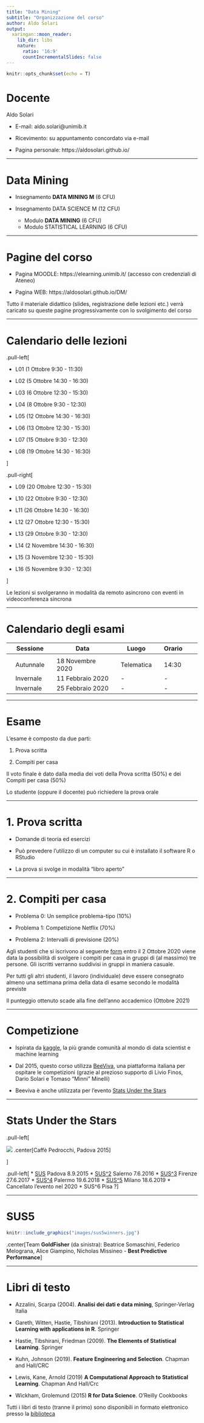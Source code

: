 ```yaml
---
title: "Data Mining"
subtitle: "Organizzazione del corso"
author: Aldo Solari
output:
  xaringan::moon_reader:
    lib_dir: libs
    nature:
      ratio: '16:9'
      countIncrementalSlides: false
---
```


```r
knitr::opts_chunk$set(echo = T)
```

<style type="text/css">
.remark-slide-content {
    font-size: 25px;
    padding: 1em 4em 1em 4em;
}
</style>

# Docente

Aldo Solari

* E-mail: aldo.solari@unimib.it

* Ricevimento: su appuntamento concordato via e-mail

* Pagina personale: https://aldosolari.github.io/

---

# Data Mining

* Insegnamento **DATA MINING M** (6 CFU) 

* Insegnamento DATA SCIENCE M (12 CFU) 
    * Modulo **DATA MINING** (6 CFU) 
    * Modulo STATISTICAL LEARNING (6 CFU) 


---

# Pagine del corso 

* Pagina MOODLE: https://elearning.unimib.it/ (accesso con credenziali di Ateneo)

* Pagina WEB: https://aldosolari.github.io/DM/

Tutto il materiale didattico (slides, registrazione delle lezioni etc.) verrà caricato su queste pagine progressivamente con lo svolgimento del corso

---

# Calendario delle lezioni 

.pull-left[

* L01 (1 Ottobre 9:30 - 11:30) 
  
* L02 (5 Ottobre 14:30 - 16:30)
  
* L03 (6 Ottobre 12:30 - 15:30)
  
* L04 (8 Ottobre 9:30 - 12:30) 

* L05 (12 Ottobre 14:30 - 16:30) 

* L06 (13 Ottobre 12:30 - 15:30) 

* L07 (15 Ottobre 9:30 - 12:30) 

* L08 (19 Ottobre 14:30 - 16:30)  

]

.pull-right[

* L09 (20 Ottobre 12:30 - 15:30) 

* L10 (22 Ottobre 9:30 - 12:30) 

* L11 (26 Ottobre 14:30 - 16:30) 

* L12 (27 Ottobre 12:30 - 15:30) 

* L13 (29 Ottobre 9:30 - 12:30) 

* L14 (2 Novembre 14:30 - 16:30) 

* L15 (3 Novembre 12:30 - 15:30) 

* L16 (5 Novembre 9:30 - 12:30) 

]


Le lezioni si svolgeranno in modalità da remoto asincrono con eventi in videoconferenza sincrona


---

# Calendario degli esami

|| Sessione || Data || Luogo || Orario ||
|-|-|-|-|-|-|-|-|-|-|
||  || ||  ||  || ||
|| Autunnale || 18 Novembre 2020 || Telematica ||  14:30||
|| Invernale || 11 Febbraio 2020 || - || -  ||
|| Invernale || 25 Febbraio 2020 || -  || - ||

---

# Esame

L’esame è composto da due parti:

1. Prova scritta

2. Compiti per casa

Il voto finale è dato dalla media dei voti della Prova scritta (50%) e dei Compiti per casa (50%)

Lo studente (oppure il docente) può richiedere la prova orale

---

# 1. Prova scritta

* Domande di teoria ed esercizi

* Può prevedere l'utilizzo di un computer su cui è installato il software R o RStudio

* La prova si svolge in modalità "libro aperto"

---

#  2. Compiti per casa

* Problema 0: Un semplice problema-tipo (10%)

* Problema 1: Competizione Netflix (70%)

* Problema 2: Intervalli di previsione (20%)

Agli studenti che si iscrivono al seguente [form](https://docs.google.com/forms/d/e/1FAIpQLSdOOTc_IcCx8Nzv7JhxqIcs7C3nvTv9mdUS3PpMSMpF7thNxQ/viewform?usp=sf_link) entro il 2 Ottobre 2020 viene data la possibilità di svolgere i compiti per casa in gruppi di (al massimo) tre persone. Gli iscritti verranno suddivisi in gruppi in maniera casuale.  

Per tutti gli altri studenti, il lavoro (individuale) deve essere consegnato almeno una settimana prima della data di esame secondo le modalità previste

Il punteggio ottenuto scade alla fine dell'anno accademico (Ottobre 2021)

---

# Competizione

* Ispirata da [kaggle](https://www.kaggle.com/), la più grande comunità al mondo di data scientist e machine learning

* Dal 2015, questo corso utilizza [BeeViva](http://www.bee-viva.com/competitions), una piattaforma italiana per ospitare le competizioni (grazie al prezioso supporto di Livio Finos, Dario Solari e Tomaso “Minni” Minelli)

* Beeviva è anche utilizzata per l'evento [Stats Under the Stars](http://sus.stat.unipd.it/)

---

# Stats Under the Stars 

.pull-left[

![](images/SUS.JPG)
.center[Caffè Pedrocchi, Padova 2015]

]

.pull-left[
* [SUS](http://sus.stat.unipd.it/) Padova 8.9.2015
* [SUS^2](http://www.labeconomia.unisa.it/sus2/) Salerno 7.6.2016
* [SUS^3](http://local.disia.unifi.it/sus3/) Firenze 27.6.2017
* [SUS^4](https://www.unipa.it/dipartimenti/seas/sus4/) Palermo 19.6.2018
* [SUS^5](http://www.sus5.unibocconi.eu/wps/wcm/connect/Site/SUS5/Home) Milano 18.6.2019
* Cancellato l'evento nel 2020
* SUS^6 Pisa ?
]


---

# SUS5

```r
knitr::include_graphics("images/sus5winners.jpg")
```
.center[Team **GoldFisher** (da sinistra): Beatrice Somaschini, Federico Melograna, Alice Giampino, Nicholas Missineo  - **Best Predictive Performance**]


---

# Libri di testo

* Azzalini, Scarpa (2004). **Analisi dei dati e data mining**, Springer-Verlag Italia

* Gareth, Witten, Hastie, Tibshirani (2013). **Introduction to Statistical Learning with applications in R**. Springer

* Hastie, Tibshirani, Friedman (2009). **The Elements of Statistical Learning**. Springer

* Kuhn, Johnson (2019). **Feature Engineering and Selection**. Chapman and Hall/CRC

* Lewis, Kane, Arnold (2019) **A Computational Approach to Statistical Learning**. Chapman And Hall/Crc

* Wickham, Grolemund (2015) **R for Data Science**. O'Reilly Cookbooks

Tutti i libri di testo (tranne il primo) sono disponibili in formato elettronico presso la [biblioteca](https://www.biblio.unimib.it/it/risorse/accesso-alle-risorse-remoto)




